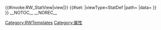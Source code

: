 <noinclude>[[Category:RWTemplates]]{{Documentation}}</noinclude>
<includeonly>{{#invoke:RW_StatView|view|{{{data|}}}}}
{{#set:
|viewType=StatDef
|path={{FULLPAGENAME}}
|data={{{data|}}}
}}
{{DISPLAYTITLE:属性 {{#show:{{{data|}}}|?StatCategoryDef.label.zh-cn}}}}
__NOTOC__
__NOREC__
[[Category:属性]]
</includeonly>